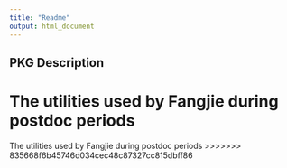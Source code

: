 ```yaml
---
title: "Readme"
output: html_document
---
```



## PKG Description
**The utilities used by Fangjie during postdoc periods**
=======
The utilities used by Fangjie during postdoc periods
>>>>>>> 835668f6b45746d034cec48c87327cc815dbff86
